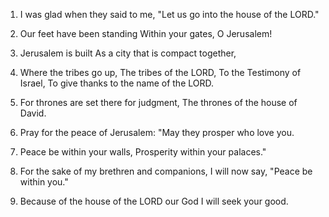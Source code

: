 
1. I was glad when they said to me, "Let us go into the house of the LORD."

2. Our feet have been standing Within your gates, O Jerusalem!

3. Jerusalem is built As a city that is compact together,

4. Where the tribes go up, The tribes of the LORD, To the Testimony of Israel, To give thanks to the name of the LORD.

5. For thrones are set there for judgment, The thrones of the house of David.

6. Pray for the peace of Jerusalem: "May they prosper who love you.

7. Peace be within your walls, Prosperity within your palaces."

8. For the sake of my brethren and companions, I will now say, "Peace be within you."

9. Because of the house of the LORD our God I will seek your good.


